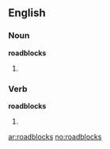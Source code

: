 ==English==
===Noun===
'''roadblocks'''
# {{plural of|[[roadblock]]}}

===Verb===
'''roadblocks'''
# {{third-person singular of|[[roadblock]]}}

[[ar:roadblocks]]
[[no:roadblocks]]